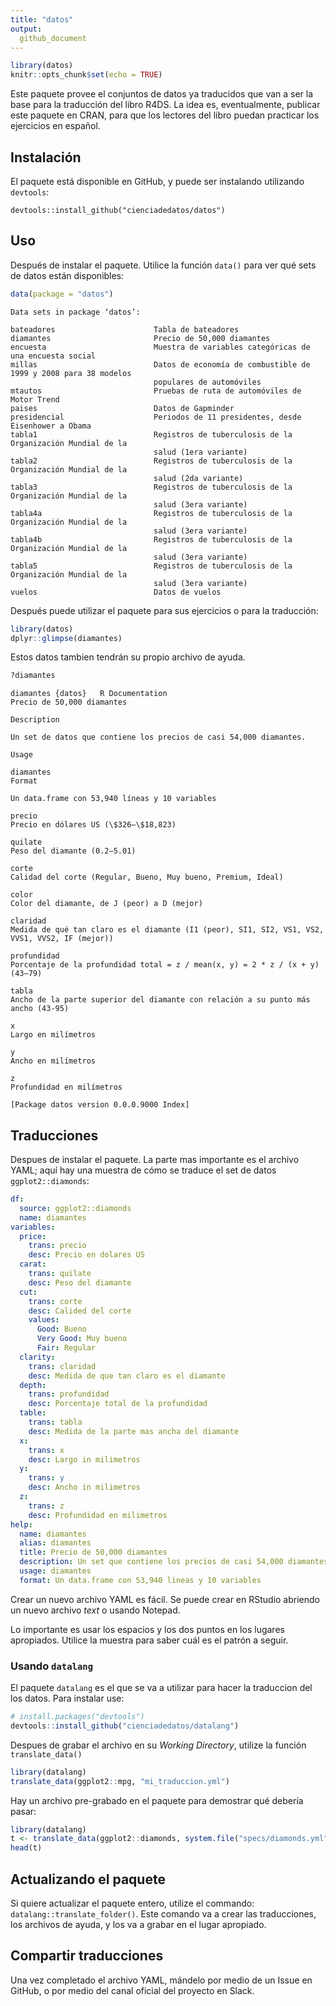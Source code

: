 ```yaml
---
title: "datos"
output: 
  github_document
---
```


```r
library(datos)
knitr::opts_chunk$set(echo = TRUE)
```

Este paquete provee el conjuntos de datos ya traducidos que van a ser la base para la traducción del libro R4DS.  La idea es, eventualmente, publicar este paquete en CRAN, para que los lectores del libro puedan practicar los ejercicios en español.

## Instalación

El paquete está disponible en GitHub, y puede ser instalando utilizando `devtools`:

```
devtools::install_github("cienciadedatos/datos")
```

## Uso

Después de instalar el paquete. Utilice la función `data()` para ver qué sets de datos están disponibles:

```r
data(package = "datos")
```


```
Data sets in package ‘datos’:

bateadores                      Tabla de bateadores
diamantes                       Precio de 50,000 diamantes
encuesta                        Muestra de variables categóricas de una encuesta social
millas                          Datos de economía de combustible de 1999 y 2008 para 38 modelos
                                populares de automóviles
mtautos                         Pruebas de ruta de automóviles de Motor Trend
paises                          Datos de Gapminder
presidencial                    Periodos de 11 presidentes, desde Eisenhower a Obama
tabla1                          Registros de tuberculosis de la Organización Mundial de la
                                salud (1era variante)
tabla2                          Registros de tuberculosis de la Organización Mundial de la
                                salud (2da variante)
tabla3                          Registros de tuberculosis de la Organización Mundial de la
                                salud (3era variante)
tabla4a                         Registros de tuberculosis de la Organización Mundial de la
                                salud (3era variante)
tabla4b                         Registros de tuberculosis de la Organización Mundial de la
                                salud (3era variante)
tabla5                          Registros de tuberculosis de la Organización Mundial de la
                                salud (3era variante)
vuelos                          Datos de vuelos                    
```

Después puede utilizar el paquete para sus ejercicios o para la traducción:

```r
library(datos)
dplyr::glimpse(diamantes)
```

Estos datos tambien tendrán su propio archivo de ayuda.  

```r
?diamantes
```

```
diamantes {datos}	R Documentation
Precio de 50,000 diamantes

Description

Un set de datos que contiene los precios de casi 54,000 diamantes.

Usage

diamantes
Format

Un data.frame con 53,940 líneas y 10 variables

precio
Precio en dólares US (\$326–\$18,823)

quilate
Peso del diamante (0.2–5.01)

corte
Calidad del corte (Regular, Bueno, Muy bueno, Premium, Ideal)

color
Color del diamante, de J (peor) a D (mejor)

claridad
Medida de qué tan claro es el diamante (I1 (peor), SI1, SI2, VS1, VS2, VVS1, VVS2, IF (mejor))

profundidad
Porcentaje de la profundidad total = z / mean(x, y) = 2 * z / (x + y) (43–79)

tabla
Ancho de la parte superior del diamante con relación a su punto más ancho (43-95)

x
Largo en milímetros

y
Ancho en milímetros

z
Profundidad en milímetros

[Package datos version 0.0.0.9000 Index]
```

## Traducciones

Despues de instalar el paquete.  La parte mas importante es el archivo YAML; aquí hay una muestra de cómo se traduce el set de datos `ggplot2::diamonds`:

```yml
df:
  source: ggplot2::diamonds
  name: diamantes
variables:
  price:
    trans: precio
    desc: Precio en dolares US
  carat:
    trans: quilate
    desc: Peso del diamante
  cut:
    trans: corte
    desc: Calided del corte
    values:
      Good: Bueno
      Very Good: Muy bueno
      Fair: Regular
  clarity:
    trans: claridad
    desc: Medida de que tan claro es el diamante
  depth:
    trans: profundidad
    desc: Porcentaje total de la profundidad
  table:
    trans: tabla
    desc: Medida de la parte mas ancha del diamante
  x:
    trans: x
    desc: Largo in milimetros
  y:
    trans: y
    desc: Ancho in milimetros
  z:
    trans: z
    desc: Profundidad en milimetros
help:
  name: diamantes
  alias: diamantes
  title: Precio de 50,000 diamantes
  description: Un set que contiene los precios de casi 54,000 diamantes.
  usage: diamantes
  format: Un data.frame con 53,940 lineas y 10 variables
```

Crear un nuevo archivo YAML es fácil. Se puede crear en RStudio abriendo un nuevo archivo *text* o usando Notepad.  

Lo importante es usar los espacios y los dos puntos en los lugares apropiados.  Utilice la muestra para saber cuál es el patrón a seguir.

### Usando `datalang`

El paquete `datalang` es el que se va a utilizar para hacer la traduccion del los datos.  Para instalar use:

``` r
# install.packages("devtools")
devtools::install_github("cienciadedatos/datalang")
```

Despues de grabar el archivo en su *Working Directory*, utilize la función `translate_data()`

```r
library(datalang)
translate_data(ggplot2::mpg, "mi_traduccion.yml")
```
Hay un archivo pre-grabado en el paquete para demostrar qué debería pasar:

```r
library(datalang)
t <- translate_data(ggplot2::diamonds, system.file("specs/diamonds.yml", package = "datos"))
head(t)
```

## Actualizando el paquete

Si quiere actualizar el paquete entero, utilize el commando: `datalang::translate_folder()`.  Este comando va a crear las traducciones, los archivos de ayuda, y los va a grabar en el lugar apropiado. 


## Compartir traducciones

Una vez completado el archivo YAML, mándelo por medio de un Issue en GitHub, o por medio del canal oficial del proyecto en Slack.
